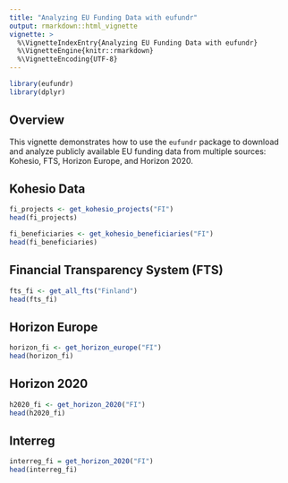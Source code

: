 ```yaml
---
title: "Analyzing EU Funding Data with eufundr"
output: rmarkdown::html_vignette
vignette: >
  %\VignetteIndexEntry{Analyzing EU Funding Data with eufundr}
  %\VignetteEngine{knitr::rmarkdown}
  %\VignetteEncoding{UTF-8}
---
```


```r
library(eufundr)
library(dplyr)
```

## Overview

This vignette demonstrates how to use the `eufundr` package to download and analyze publicly available EU funding data from multiple sources: Kohesio, FTS, Horizon Europe, and Horizon 2020.

## Kohesio Data

```r
fi_projects <- get_kohesio_projects("FI")
head(fi_projects)
```

```r
fi_beneficiaries <- get_kohesio_beneficiaries("FI")
head(fi_beneficiaries)
```

## Financial Transparency System (FTS)

```r
fts_fi <- get_all_fts("Finland")
head(fts_fi)
```

## Horizon Europe

```r
horizon_fi <- get_horizon_europe("FI")
head(horizon_fi)
```

## Horizon 2020

```r
h2020_fi <- get_horizon_2020("FI")
head(h2020_fi)
```

## Interreg



```r
interreg_fi = get_horizon_2020("FI")
head(interreg_fi)
```
